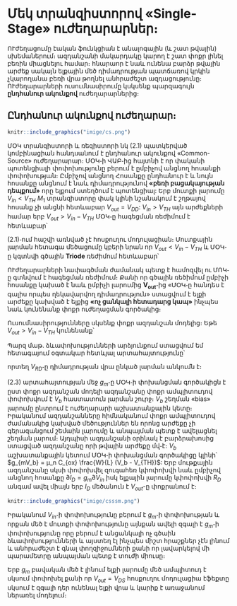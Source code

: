 # Մեկ տրանզիստորով «Single-Stage» ուժեղարարներ։

ՈՒժեղացումը էական ֆունկցիան է անալոգային (և շատ թվային) սխեմաներում։ 
ազդանշանի մակարդակը կարող է շատ փոքր լինել բեռին միացնելու համար։ հնարաոր է նաև ունենա 
բարձր թվային արժեք սակայն ելքային մեծ դիմադրության պատճառով կրկին չկարողանա բեռի վրա 
թողնել անհրաժեշտ ազդացությունը։ ՈՒժեղարարների ուսումնասիրումը կսկսենք պարզագույն 
**ընդհանուր ակունքով** ուժեղարարներից։

## Ընդհանուր ակունքով ուժեղարար։

```r
knitr::include_graphics("imige/cs.png")
```


ՄՕԿ տրանզիստորի և ռեզիստորի նկ (2.1) պատկերված կոմբինացիան հանդսանում է ընդհանուր ակունքով 
«Common-Source» ուժեղարարար։ ՄՕԿ֊ի ՎԱԲ֊ից հայտնի է որ փականի պոտենցիալի փոփոխությունը 
բերում է ըմբիչով անցնող հոսանքի փոփոխության։ Ըմբիչով անցնող Հոսանքը ընդհանուր է և նույն 
հոսանքը անցնում է նաև դիմադրությունով **«բեռի բացակայության դեպքում»** որը ելքում ստեղծում է 
պոտենցիալ: Երբ մուտքի լարումը $V_{in} < V_{TH}$   $M_1$ տրանզիստորը փակ կլինի նշանակում է շղթայով 
հոսանք չի անցնի հետևաբար $V_{out} = V_{DD}$: $V_{in}> V_{TH}$ այն արժեքների համար 
երբ $V_{out}>V_{in} - V_{TH}$ ՄՕԿ֊ը հագեցման ռեժիմում է հետևաբար՝ 



```{=tex}
\begin{equation} 
  V_{out}  = V_{DD} - R_{D} \frac{1}{2} μ_n C_{ox} \frac{W}{L} (V_{in} - V_{TH})^2
  (\#eq:1)
\end{equation}
```
(2.1)֊ում հաշվի առնված չէ հոսքուղու մոդուլացիան։ Մուտքային լարման հետագա մեծացումը կբերի նրան որ 
 $V_{out} < V_{in} - V_{TH}$ և ՄՕԿ֊ը կգտնվի գծային **Triode** ռեժիմում հետևաբար՝

```{=tex}
\begin{equation} 
  V_{out}  = V_{DD} - R_{D} \frac{1}{2} μ_n C_{ox} \frac{W}{L} [2(V_{in} - V_{TH})V_{out} - V_{out}^2]
  (\#eq:2)
\end{equation}
```
ՈՒժեղարարների նափագծման ժամանակ պետք է համոզվել ու ՄՈԿ֊ը գտնվում է հագեցման ռեժիմում։ 
Քանի որ գծային ռեծիմում ըմբիչի հոսանքը կախած է նաև ըմբիչի լարումից $\pmb{V_{out}}$֊ից 
«ՄՕԿ֊ը հանդես է գալիս որպես ղեկավարվող դիմադրություն» ստացվում է ելքի արժեքը կախված է 
ելքից **«ոչ ցանկալի հետադարց կապ»**  ինչպես նաև կունենանք փոքր ուժեղացման գործակից։

Ուսումնասիրությունները սկսենք փոքր ազդանշան մոդելից։ Եթե  $V_{out}>V_{in} - V_{TH}$  կունենանք՝

```{=tex}
\begin{equation} 
  A_v = \frac{\partial V_{out}}{\partial V_{in}} = - R_{D}  μ_n C_{ox} \frac{W}{L} (V_{in} - V_{TH}) = -g_m R_D
  (\#eq:3)
\end{equation}
```
Պարզ մաթ․ ձևափոխությունների արձյունքում ստացվում եմ հետագայում օգտակար հետևյալ արտահայտությունը՝

```{=tex}
\begin{equation} 
  A_v = - \sqrt{2 μ_n C_{ox} \frac{W}{L} I_D} \frac{V_{RD}}{I_D} = - \sqrt{2 μ_n C_{ox} \frac{W}{L} \frac{1}{I_D}}V_{RD}
  (\#eq:4)
\end{equation}
```
որտեղ $V_{RD}$֊ը դիմադրության վրա ընկած լարման անկումն է։

(2.3) արտահայտության մեջ $g_m$֊ը ՄՕԿ֊ի փոխանցման գործակիցն է ըստ փոքր ազդանշան մոդելի 
ազդանշանը փոքր ամպլիտուդով փոփոխվում է $V_b$ հաստատուն լարման շուրջ։  $V_b$ շեղման 
«bias» լարումը ընտրում է ուժեղարարի աշխատանքային կետը։ Իրականում ազդանշանները 
հիմնականում փոքր ամպլիտուդով ժամանակից կախված մեծություններ են որոնց արժեքը չի 
գերազանցում շեմաին լարումը և անպայման պետք է ավելացնել շեղման լարում։ Այդպիսի ազդանշանի 
օրինակ է բարձրախոսից ստացված ազդանշանը որի թվային արժեքը մվ֊է։ $V_b$ աշխատանքային կետում 
ՄՕԿ֊ի փոխանցման գործակիցը կլինի՝ $g_{mV_b} = μ_n C_{ox} \frac{W}{L} (V_b - V_{TH})$: 
Երբ մութքային ազդանշանը սկսի փոփոխվել զուգահեռ կփոփոխվի նաև ըմբիչով անցնող հոսանքը 
$\partial {I_{D}} = g_m \partial {V_{in}}$ իսկ ելքային լարումը կփոփոխվի $R_D$ անգամ ավել 
միայն երբ $I_D$ մեծանուն է $V_{out}$-ը փոքրանում է։

```r
knitr::include_graphics("imige/csssm.png")
```

Իրականում $V_{in}$֊ի փոփոխությունը բերում է $g_m$֊ի փոփոխության և որքան մեծ է մուտքի 
փոփոխությունը այնքան ավելի զգալի է $g_m$֊ի փոփոխությունը որը բերում է անցանկալի  ոչ 
գծաին ձևափոխությունների և այստեղ էլ ինչպես միշտ հրաշքներ չէն լինում և անհրաժեշտ է գնալ 
փողզիջումների քանի որ լավարկելով մի պարամետրը անպայման պետք է տուժի միուսը։

Երբ $g_m$ բավական մեծ է լինում ելքի լարումը մեծ ամպլիտուդ է սկսում փոփոխել քանի որ $V_{out} = V_{DS}$ 
հոսքուղու մոդուլացիա էֆեքտը սկսում է զգալի դեր ունենալ ելքի վրա և կարիք է առաջանում ներառել 
մոդելում։

```{=tex}
\begin{equation} 
V_{out}= V_{DD} − R_{D}\frac{1}{2} μ_{n}C_{ox} \frac{W}{L}(V_{in} − V_{TH})^2 (1 + λV_{out})
  A_v = - \sqrt{2 μ_n C_{ox} \frac{W}{L} I_D} \frac{V_{RD}}{I_D} = - \sqrt{2 μ_n C_{ox} \frac{W}{L} \frac{1}{I_D}}V_{RD}
  (\#eq:4)
\end{equation}
```
